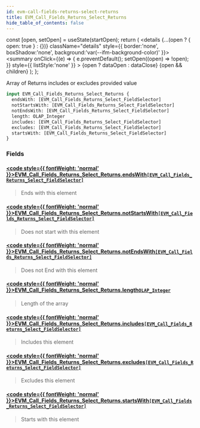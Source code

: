 ```yaml
---
id: evm-call-fields-returns-select-returns
title: EVM_Call_Fields_Returns_Select_Returns
hide_table_of_contents: false
---
```







  const [open, setOpen] = useState(startOpen);
  return (
    <details {...(open ? { open: true } : {})} className="details" style={{ border:'none', boxShadow:'none', background:'var(--ifm-background-color)' }}>
      <summary
        onClick={(e) => {
          e.preventDefault();
          setOpen((open) => !open);
        }}
        style={{ listStyle:'none' }}
      >
      {open ? dataOpen : dataClose}
      </summary>
      {open && children}
    </details>
  );
};










Array of Returns includes or excludes provided value


```graphql
input EVM_Call_Fields_Returns_Select_Returns {
  endsWith: [EVM_Call_Fields_Returns_Select_FieldSelector]
  notStartsWith: [EVM_Call_Fields_Returns_Select_FieldSelector]
  notEndsWith: [EVM_Call_Fields_Returns_Select_FieldSelector]
  length: OLAP_Integer
  includes: [EVM_Call_Fields_Returns_Select_FieldSelector]
  excludes: [EVM_Call_Fields_Returns_Select_FieldSelector]
  startsWith: [EVM_Call_Fields_Returns_Select_FieldSelector]
}
```




### Fields

#### [<code style={{ fontWeight: 'normal' }}>EVM_Call_Fields_Returns_Select_Returns.<b>endsWith</b></code>](#)<Bullet />[`[EVM_Call_Fields_Returns_Select_FieldSelector]`](/docs/graphql-reference/inputs/evm-call-fields-returns-select-field-selector) <Badge class="badge badge--secondary" text="list"/> <Badge class="badge badge--secondary" text="input"/> 
> 
> 
> Ends with this element
> 

#### [<code style={{ fontWeight: 'normal' }}>EVM_Call_Fields_Returns_Select_Returns.<b>notStartsWith</b></code>](#)<Bullet />[`[EVM_Call_Fields_Returns_Select_FieldSelector]`](/docs/graphql-reference/inputs/evm-call-fields-returns-select-field-selector) <Badge class="badge badge--secondary" text="list"/> <Badge class="badge badge--secondary" text="input"/> 
> 
> 
> Does not start with this element
> 

#### [<code style={{ fontWeight: 'normal' }}>EVM_Call_Fields_Returns_Select_Returns.<b>notEndsWith</b></code>](#)<Bullet />[`[EVM_Call_Fields_Returns_Select_FieldSelector]`](/docs/graphql-reference/inputs/evm-call-fields-returns-select-field-selector) <Badge class="badge badge--secondary" text="list"/> <Badge class="badge badge--secondary" text="input"/> 
> 
> 
> Does not End with this element
> 

#### [<code style={{ fontWeight: 'normal' }}>EVM_Call_Fields_Returns_Select_Returns.<b>length</b></code>](#)<Bullet />[`OLAP_Integer`](/docs/graphql-reference/inputs/olap-integer) <Badge class="badge badge--secondary" text="input"/> 
> 
> 
> Length of the array
> 

#### [<code style={{ fontWeight: 'normal' }}>EVM_Call_Fields_Returns_Select_Returns.<b>includes</b></code>](#)<Bullet />[`[EVM_Call_Fields_Returns_Select_FieldSelector]`](/docs/graphql-reference/inputs/evm-call-fields-returns-select-field-selector) <Badge class="badge badge--secondary" text="list"/> <Badge class="badge badge--secondary" text="input"/> 
> 
> 
> Includes this element
> 

#### [<code style={{ fontWeight: 'normal' }}>EVM_Call_Fields_Returns_Select_Returns.<b>excludes</b></code>](#)<Bullet />[`[EVM_Call_Fields_Returns_Select_FieldSelector]`](/docs/graphql-reference/inputs/evm-call-fields-returns-select-field-selector) <Badge class="badge badge--secondary" text="list"/> <Badge class="badge badge--secondary" text="input"/> 
> 
> 
> Excludes this element
> 

#### [<code style={{ fontWeight: 'normal' }}>EVM_Call_Fields_Returns_Select_Returns.<b>startsWith</b></code>](#)<Bullet />[`[EVM_Call_Fields_Returns_Select_FieldSelector]`](/docs/graphql-reference/inputs/evm-call-fields-returns-select-field-selector) <Badge class="badge badge--secondary" text="list"/> <Badge class="badge badge--secondary" text="input"/> 
> 
> 
> Starts with this element
> 




